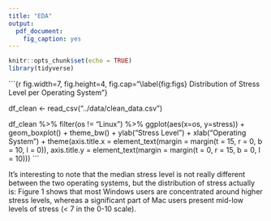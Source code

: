 ```yaml
---
title: "EDA"
output: 
  pdf_document:
    fig_caption: yes
---
```


```r
knitr::opts_chunk$set(echo = TRUE)
library(tidyverse)
```

```{r fig.width=7, fig.height=4, fig.cap="\\label{fig:figs} Distribution of Stress Level per Operating System"}

df_clean <- read_csv("../data/clean_data.csv")

df_clean %>% 
  filter(os != "Linux") %>% 
  ggplot(aes(x=os, y=stress)) +
  geom_boxplot() +
  theme_bw() +
  ylab("Stress Level") +
  xlab("Operating System") +
  theme(axis.title.x = element_text(margin = margin(t = 15, r = 0, b = 10, l = 0)),
        axis.title.y = element_text(margin = margin(t = 0, r = 15, b = 0, l = 10)))
```

It's interesting to note that the median stress level is not really different between the two operating systems, but the distribution of stress actually is: Figure 1 shows that most Windows users are concentrated around higher stress levels, whereas a significant part of Mac users present mid-low levels of stress (< 7 in the 0-10 scale).
